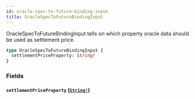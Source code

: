 ```yaml
---
id: oracle-spec-to-future-binding-input
title: OracleSpecToFutureBindingInput
---
```


OracleSpecToFutureBindingInput tells on which property oracle data should be
used as settlement price.

```graphql
type OracleSpecToFutureBindingInput {
  settlementPriceProperty: String!
}
```

### Fields

#### `settlementPriceProperty` ([`String!`](/docs/graphql/scalars/string))
